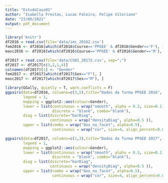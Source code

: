 ```yaml
---
title: "EstudoCaso01"
author: "Isabella Freitas, Lucas Faleiro, Felipe Vitoriano"
date: "23/06/2021"
output: pdf_document
---
```




```r
library('knitr')
df2016 = read.csv(file='data/imc_20162.csv')
fem2016 <- df2016[which(df2016$Course=='PPGEE' & df2016$Gender=='F'), ]
masc2016 <- df2016[which(df2016$Course=='PPGEE' & df2016$Gender=='M'), ]

df2017 = read.csv(file='data/CS01_20172.csv', sep=";")
df2017 <- df2017[c(3,2,1,4)]
colnames(df2017)[1] <- "Gender"
fem2017 <- df2017[which(df2017$Sex=="F"), ]
masc2017 <- df2017[which(df2017$Sex=="M"), ]

library(GGally, quietly = T, warn.conflicts = F)
ggpairs(data=df2016, columns=c(3,5),title="Dados da Turma PPGEE 2016", 
        legend = 1,
        mapping = ggplot2::aes(colour=Gender), 
        lower = list(continuous = wrap("smooth", alpha = 0.3, size=0.1), 
                     discrete = "blank", combo="blank"),
        diag = list(discrete="barDiag", 
                    continuous = wrap("densityDiag", alpha=0.5 )), 
        upper = list(combo = wrap("box_no_facet", alpha=0.5),
                     continuous = wrap("cor", size=4, align_percent=0.8)))

ggpairs(data=df2017, columns=c(1,3),title="Dados da Turma PPGEE 2017", 
        legend = 1,
        mapping = ggplot2::aes(colour=Gender), 
        lower = list(continuous = wrap("smooth", alpha = 0.3, size=0.1), 
                     discrete = "blank", combo="blank"),
        diag = list(discrete="barDiag", 
                    continuous = wrap("densityDiag", alpha=0.5 )), 
        upper = list(combo = wrap("box_no_facet", alpha=0.5),
                     continuous = wrap("cor", size=4, align_percent=0.8)))
```